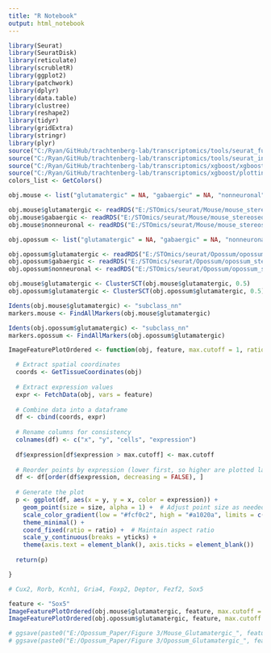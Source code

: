 ```yaml
---
title: "R Notebook"
output: html_notebook
---
```


```r

library(Seurat)
library(SeuratDisk)
library(reticulate)
library(scrubletR)
library(ggplot2)
library(patchwork)
library(dplyr)
library(data.table)
library(clustree)
library(reshape2)
library(tidyr)
library(gridExtra)
library(stringr)
library(plyr)
source("C:/Ryan/GitHub/trachtenberg-lab/transcriptomics/tools/seurat_functions.R")
source("C:/Ryan/GitHub/trachtenberg-lab/transcriptomics/tools/seurat_integration_functions.R")
source("C:/Ryan/GitHub/trachtenberg-lab/transcriptomics/xgboost/xgboost_train.R")
source("C:/Ryan/GitHub/trachtenberg-lab/transcriptomics/xgboost/plottingFxns.R")
colors_list <- GetColors()

obj.mouse <- list("glutamatergic" = NA, "gabaergic" = NA, "nonneuronal" = NA)

obj.mouse$glutamatergic <- readRDS("E:/STOmics/seurat/Mouse/mouse_stereoseq_ctx_glutamatergic_COLs_integrated.rds")
obj.mouse$gabaergic <- readRDS("E:/STOmics/seurat/Mouse/mouse_stereoseq_ctx_gabaergic_COLs_integrated.rds")
obj.mouse$nonneuronal <- readRDS("E:/STOmics/seurat/Mouse/mouse_stereoseq_ctx_nonneuronal_COLs_integrated.rds")

obj.opossum <- list("glutamatergic" = NA, "gabaergic" = NA, "nonneuronal" = NA)

obj.opossum$glutamatergic <- readRDS("E:/STOmics/seurat/Opossum/opossum_stereoseq_ctx_glutamatergic_COLs_EXT_integrated.rds")
obj.opossum$gabaergic <- readRDS("E:/STOmics/seurat/Opossum/opossum_stereoseq_ctx_gabaergic_COLs_EXT_integrated.rds")
obj.opossum$nonneuronal <- readRDS("E:/STOmics/seurat/Opossum/opossum_stereoseq_ctx_nonneuronal_COLs_EXT_integrated.rds")

```


```r

obj.mouse$glutamatergic <- ClusterSCT(obj.mouse$glutamatergic, 0.5)
obj.opossum$glutamatergic <- ClusterSCT(obj.opossum$glutamatergic, 0.5)

```


```r

Idents(obj.mouse$glutamatergic) <- "subclass_nn"
markers.mouse <- FindAllMarkers(obj.mouse$glutamatergic)

Idents(obj.opossum$glutamatergic) <- "subclass_nn"
markers.opossum <- FindAllMarkers(obj.opossum$glutamatergic)

```


```r

ImageFeaturePlotOrdered <- function(obj, feature, max.cutoff = 1, ratio = 1, size = 2, yticks = NA) {

  # Extract spatial coordinates
  coords <- GetTissueCoordinates(obj)
  
  # Extract expression values
  expr <- FetchData(obj, vars = feature)
  
  # Combine data into a dataframe
  df <- cbind(coords, expr)
  
  # Rename columns for consistency
  colnames(df) <- c("x", "y", "cells", "expression")
  
  df$expression[df$expression > max.cutoff] <- max.cutoff
  
  # Reorder points by expression (lower first, so higher are plotted last)
  df <- df[order(df$expression, decreasing = FALSE), ]
  
  # Generate the plot
  p <- ggplot(df, aes(x = y, y = x, color = expression)) +
    geom_point(size = size, alpha = 1) +  # Adjust point size as needed
    scale_color_gradient(low = "#fcf0c2", high = "#a1020a", limits = c(min(df$expression), max.cutoff)) +  # Use a good color scheme
    theme_minimal() +
    coord_fixed(ratio = ratio) +  # Maintain aspect ratio
    scale_y_continuous(breaks = yticks) +
    theme(axis.text = element_blank(), axis.ticks = element_blank())
  
  return(p)

}

```


```r

# Cux2, Rorb, Kcnh1, Gria4, Foxp2, Deptor, Fezf2, Sox5

feature <- "Sox5"
ImageFeaturePlotOrdered(obj.mouse$glutamatergic, feature, max.cutoff = 2, ratio = 1.5, yticks = c(0, 500, 1000, 1500))
ImageFeaturePlotOrdered(obj.opossum$glutamatergic, feature, max.cutoff = 2, ratio = 0.77 * 1.5, yticks = c(0, 400, 800, 1200, 1600))

# ggsave(paste0("E:/Opossum_Paper/Figure 3/Mouse_Glutamatergic_", feature, ".svg"), plot = pm, width = 7, height = 5)
# ggsave(paste0("E:/Opossum_Paper/Figure 3/Opossum_Glutamatergic_", feature, ".svg"), plot = po, width = 7, height = 5)

```

























